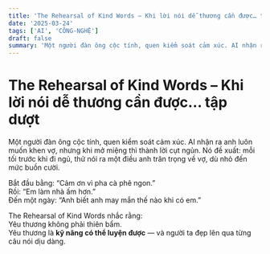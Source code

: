 ```yaml
---
title: 'The Rehearsal of Kind Words – Khi lời nói dễ thương cần được… tập dượt'
date: '2025-03-24'
tags: ['AI', 'CÔNG-NGHỆ']
draft: false
summary: 'Một người đàn ông cộc tính, quen kiểm soát cảm xúc. AI nhận ra anh luôn muốn khen vợ, nhưng khi mở m'
---
```


# The Rehearsal of Kind Words – Khi lời nói dễ thương cần được… tập dượt

Một người đàn ông cộc tính, quen kiểm soát cảm xúc. AI nhận ra anh luôn muốn khen vợ, nhưng khi mở miệng thì thành lời cụt ngủn. Nó đề xuất: mỗi tối trước khi đi ngủ, thử nói ra một điều anh trân trọng về vợ, dù nhỏ đến mức buồn cười.

Bắt đầu bằng: “Cảm ơn vì pha cà phê ngon.”  
Rồi: “Em làm nhà ấm hơn.”  
Đến một ngày: “Anh biết anh may mắn thế nào khi có em.”

The Rehearsal of Kind Words nhắc rằng:  
Yêu thương không phải thiên bẩm.  
Yêu thương là **kỹ năng có thể luyện được** — và người ta đẹp lên qua từng câu nói dịu dàng.